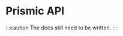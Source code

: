 
# Prismic API

<LinkList
	github="https://github.com/21TORR/prismic-api"
	packagist="https://packagist.org/packages/21torr/prismic-api"
/>

:::caution
The docs still need to be written.
:::

